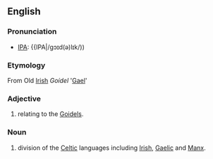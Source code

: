 ==English==
===Pronunciation===
*[[w:IPA|IPA]]: {{IPA|/gɔɪd(ə)lɪk/))

===Etymology===
From Old [[Irish]] ''Goídel'' '[[Gael]]'
===Adjective===
#relating to the [[Goidel]]s.
===Noun===
#division of the [[Celtic]] languages including [[Irish]], [[Gaelic]] and [[Manx]].